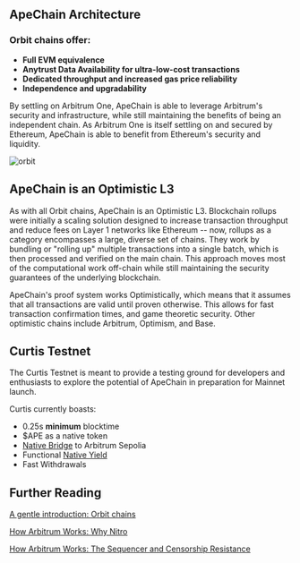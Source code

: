 ## ApeChain Architecture


### Orbit chains offer: ###
- **Full EVM equivalence**
- **Anytrust Data Availability for ultra-low-cost transactions**
- **Dedicated throughput and increased gas price reliability**
- **Independence and upgradability**

By settling on Arbitrum One, ApeChain is able to leverage Arbitrum's security and infrastructure, while still maintaining the benefits of being an independent chain. As Arbitrum One is itself settling on and secured by Ethereum, ApeChain is able to benefit from Ethereum's security and liquidity.

![orbit](../images/ApeFlow.png)


## ApeChain is an Optimistic L3

As with all Orbit chains, ApeChain is an Optimistic L3. Blockchain rollups were initially a scaling solution designed to increase transaction throughput and reduce fees on Layer 1 networks like Ethereum -- now, rollups as a category encompasses a large, diverse set of chains. They work by bundling or "rolling up" multiple transactions into a single batch, which is then processed and verified on the main chain. This approach moves most of the computational work off-chain while still maintaining the security guarantees of the underlying blockchain.

ApeChain's proof system works Optimistically, which means that it assumes that all transactions are valid until proven otherwise. This allows for fast transaction confirmation times, and game theoretic security. Other optimistic chains include Arbitrum, Optimism, and Base.

## Curtis Testnet
The Curtis Testnet is meant to provide a testing ground for developers and enthusiasts to explore the potential of ApeChain in preparation for Mainnet launch. 

Curtis currently boasts:
- 0.25s **minimum** blocktime
- $APE as a native token
- [Native Bridge](/bridge) to Arbitrum Sepolia
- Functional [Native Yield](/native-yield)
- Fast Withdrawals

## Further Reading

[A gentle introduction: Orbit chains](https://docs.arbitrum.io/launch-orbit-chain/orbit-gentle-introduction)

[How Arbitrum Works: Why Nitro](https://docs.arbitrum.io/how-arbitrum-works/why-nitro)

[How Arbitrum Works: The Sequencer and Censorship Resistance](https://docs.arbitrum.io/how-arbitrum-works/sequencer)